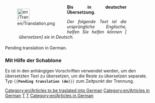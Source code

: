 <noinclude>

</noinclude>
<div style="width: 400px; margin: .5cm 0; clear: both"><div style="float: left">[[File:en/Translation.png|40px|left]]</div>
<div class="plainlinks" style="margin-left: 1.2cm; text-align: justify"><p style="border-bottom: 1px solid #8888aa">'''Bis in deutscher Übersetzung.'''</p>
<p style="font-size: 90%">''Der folgende Text ist die ursprüngliche Englische, helfen Sie helfen können [{{fullurl:{{FULLPAGENAME}}|action=edit}} übersetzen] sie in Deutsch.''</p></div></div>
<includeonly>[[Category:en/Articles to be traslated into German]][[Category:en/Articles in German]]</includeonly>
<noinclude>
Pending translation in German.
===Mit Hilfe der Schablone===
Es ist in den anhängigen Vorschriften verwendet werden, um den übersetzten Text zu übersetzen, um die Reste zu übersetzen separate.<br/>
Typ <code><nowiki>{{</nowiki>'''Pending translation (de)'''<nowiki>}}</nowiki></code> zum Zeitpunkt der Trennung.

[[Category:en/Templates|T]][[Category:en/Message boxes|T]][[Category:en/Articles in German]]
</noinclude>